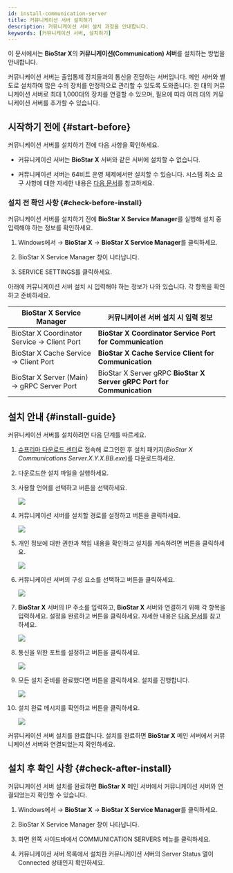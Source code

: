 ```yaml
---
id: install-communication-server
title: 커뮤니케이션 서버 설치하기
description: 커뮤니케이션 서버 설치 과정을 안내합니다.
keywords: [커뮤니케이션 서버, 설치하기]
---
```


이 문서에서는 **BioStar X**의 **커뮤니케이션(Communication) 서버**를 설치하는 방법을 안내합니다. 

커뮤니케이션 서버는 출입통제 장치들과의 통신을 전담하는 서버입니다. 메인 서버와 별도로 설치하여 많은 수의 장치를 안정적으로 관리할 수 있도록 도와줍니다. 한 대의 커뮤니케이션 서버로 최대 1,000대의 장치를 연결할 수 있으며, 필요에 따라 여러 대의 커뮤니케이션 서버를 추가할 수 있습니다.

## 시작하기 전에 {#start-before}

커뮤니케이션 서버를 설치하기 전에 다음 사항을 확인하세요.

* 커뮤니케이션 서버는 **BioStar X** 서버와 같은 서버에 설치할 수 없습니다.

* 커뮤니케이션 서버는 64비트 운영 체제에서만 설치할 수 있습니다. 시스템 최소 요구 사항에 대한 자세한 내용은 [다음 문서](system-requirements#communication-server)를 참고하세요.

### 설치 전 확인 사항 {#check-before-install}

커뮤니케이션 서버를 설치하기 전에 **BioStar X Service Manager**를 실행해 설치 중 입력해야 하는 정보를 확인하세요.

1. Windows에서 <Start/> → **BioStar X** → **BioStar X Service Manager**를 클릭하세요.

1. <Cmd>BioStar X Service Manager</Cmd> 창이 나타납니다. 

1. <Cmd>SERVICE SETTINGS</Cmd>를 클릭하세요.

아래에 커뮤니케이션 서버 설치 시 입력해야 하는 정보가 나와 있습니다. 각 항목을 확인하고 준비하세요.

<div className='table-fixed'>

| BioStar X Service Manager | 커뮤니케이션 서버 설치 시 입력 정보 |
| -- | -- |
| <Cmd>BioStar X Coordinator Service</Cmd> → <Cmd>Client Port</Cmd> | **BioStar X Coordinator Service Port for Communication** |
| <Cmd>BioStar X Cache Service</Cmd> → <Cmd>Client Port</Cmd> | **BioStar X Cache Service Client for Communication** |
| <Cmd>BioStar X Server (Main)</Cmd> → <Cmd>gRPC Server Port</Cmd> | BioStar X Server gRPC **BioStar X Server gRPC Port for Communication** |

</div>


## 설치 안내 {#install-guide}

커뮤니케이션 서버를 설치하려면 다음 단계를 따르세요.

1. [슈프리마 다운로드 센터](https://download.supremainc.com/)로 접속해 로그인한 후 설치 패키지(*BioStar X Communications Server.X.Y.X.BB.exe*)를 다운로드하세요.

1. 다운로드한 설치 파일을 실행하세요.

1. 사용할 언어를 선택하고 <Cmd code='biostar2.install.ok' className='bold'/> 버튼을 선택하세요.

    <Image src='/img/biostarx-install-select-language.png' />

1. 커뮤니케이션 서버를 설치할 경로를 설정하고 <Cmd code='biostar2.install.next' className='bold'/> 버튼을 클릭하세요.

    <Image src='/img/biostarx-install-comm-server-set-path.png' />

1. 개인 정보에 대한 권한과 책임 내용을 확인하고 설치를 계속하려면 <Cmd code='biostar2.install.next' className='bold'/> 버튼을 클릭하세요.

    <Image src='/img/biostarx-install-comm-server-private-policy.png' />

1. 커뮤니케이션 서버의 구성 요소를 선택하고 <Cmd code='biostar2.install.next' className='bold'/> 버튼을 클릭하세요.

    <Image src='/img/biostarx-install-comm-server-select-component.png' />

1. **BioStar X** 서버의 IP 주소를 입력하고, **BioStar X** 서버와 연결하기 위해 각 항목을 입력하세요. 설정을 완료하고 <Cmd code='biostar2.install.next' className='bold'/> 버튼을 클릭하세요. 자세한 내용은 [다음 문서](#check-before-install)를 참고하세요.

    <Image src='/img/biostarx-install-comm-server-settings.png' />

1. 통신을 위한 포트를 설정하고 <Cmd code='biostar2.install.next' className='bold'/> 버튼을 클릭하세요.

    <Image src='/img/biostarx-install-comm-server-port-settings.png' />

1. 모든 설치 준비를 완료했다면 <Cmd code='biostar2.install.btnInstall' className='bold'/> 버튼을 클릭하세요. 설치를 진행합니다.

    <Image src='/img/biostarx-install-comm-server-install-step.png' />

1. 설치 완료 메시지를 확인하고 <Cmd code='biostar2.install.finish' className='bold'/> 버튼을 클릭하세요.

    <Image src='/img/biostarx-install-comm-server-complete.png' />

커뮤니케이션 서버 설치를 완료합니다. 설치를 완료하면 **BioStar X** 메인 서버에서 커뮤니케이션 서버와 연결되었는지 확인하세요.


## 설치 후 확인 사항 {#check-after-install}

커뮤니케이션 서버 설치를 완료하면 **BioStar X** 메인 서버에서 커뮤니케이션 서버와 연결되었는지 확인할  수 있습니다.

1. Windows에서 <Start/> → **BioStar X** → **BioStar X Service Manager**를 클릭하세요. 

1. <Cmd>BioStar X Service Manager</Cmd> 창이 나타납니다.

1. 화면 왼쪽 사이드바에서 <Cmd>COMMUNICATION SERVERS</Cmd> 메뉴를 클릭하세요.

1. 커뮤니케이션 서버 목록에서 설치한 커뮤니케이션 서버의 <Cmd>Server Status</Cmd> 열이 <Cmd>Connected</Cmd> 상태인지 확인하세요.